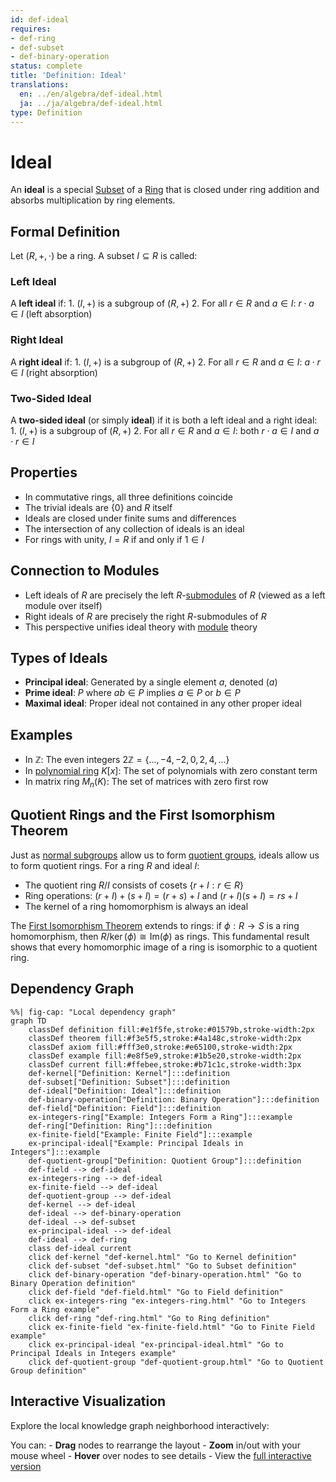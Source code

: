 ```yaml
---
id: def-ideal
requires:
- def-ring
- def-subset
- def-binary-operation
status: complete
title: 'Definition: Ideal'
translations:
  en: ../en/algebra/def-ideal.html
  ja: ../ja/algebra/def-ideal.html
type: Definition
---
```


# Ideal {#def-ideal}

An **ideal** is a special [Subset](../logic-set-theory/def-subset.qmd) of a [Ring](def-ring.qmd) that is closed under ring addition and absorbs multiplication by ring elements.

## Formal Definition

Let $(R, +, \cdot)$ be a ring. A subset $I \subseteq R$ is called:

### Left Ideal

A **left ideal** if:
1. $(I, +)$ is a subgroup of $(R, +)$
2. For all $r \in R$ and $a \in I$: $r \cdot a \in I$ (left absorption)

### Right Ideal

A **right ideal** if:
1. $(I, +)$ is a subgroup of $(R, +)$
2. For all $r \in R$ and $a \in I$: $a \cdot r \in I$ (right absorption)

### Two-Sided Ideal

A **two-sided ideal** (or simply **ideal**) if it is both a left ideal and a right ideal:
1. $(I, +)$ is a subgroup of $(R, +)$
2. For all $r \in R$ and $a \in I$: both $r \cdot a \in I$ and $a \cdot r \in I$

## Properties

- In commutative rings, all three definitions coincide
- The trivial ideals are $\{0\}$ and $R$ itself
- Ideals are closed under finite sums and differences
- The intersection of any collection of ideals is an ideal
- For rings with unity, $I = R$ if and only if $1 \in I$

## Connection to Modules

- Left ideals of $R$ are precisely the left $R$-[submodules](def-module.qmd) of $R$ (viewed as a left module over itself)
- Right ideals of $R$ are precisely the right $R$-submodules of $R$
- This perspective unifies ideal theory with [module](def-module.qmd) theory

## Types of Ideals

- **Principal ideal**: Generated by a single element $a$, denoted $(a)$
- **Prime ideal**: $P$ where $ab \in P$ implies $a \in P$ or $b \in P$
- **Maximal ideal**: Proper ideal not contained in any other proper ideal

## Examples

- In $\mathbb{Z}$: The even integers $2\mathbb{Z} = \{..., -4, -2, 0, 2, 4, ...\}$
- In [polynomial ring](def-polynomial-ring.qmd) $K[x]$: The set of polynomials with zero constant term
- In matrix ring $M_n(K)$: The set of matrices with zero first row

## Quotient Rings and the First Isomorphism Theorem

Just as [normal subgroups](def-normal-subgroup.qmd) allow us to form [quotient groups](def-quotient-group.qmd), ideals allow us to form quotient rings. For a ring $R$ and ideal $I$:

- The quotient ring $R/I$ consists of cosets $\{r + I : r \in R\}$
- Ring operations: $(r + I) + (s + I) = (r + s) + I$ and $(r + I)(s + I) = rs + I$
- The kernel of a ring homomorphism is always an ideal

The [First Isomorphism Theorem](thm-first-isomorphism.qmd) extends to rings: if $\phi: R \to S$ is a ring homomorphism, then $R/\ker(\phi) \cong \text{Im}(\phi)$ as rings. This fundamental result shows that every homomorphic image of a ring is isomorphic to a quotient ring.

## Dependency Graph

```mermaid
%%| fig-cap: "Local dependency graph"
graph TD
    classDef definition fill:#e1f5fe,stroke:#01579b,stroke-width:2px
    classDef theorem fill:#f3e5f5,stroke:#4a148c,stroke-width:2px
    classDef axiom fill:#fff3e0,stroke:#e65100,stroke-width:2px
    classDef example fill:#e8f5e9,stroke:#1b5e20,stroke-width:2px
    classDef current fill:#ffebee,stroke:#b71c1c,stroke-width:3px
    def-kernel["Definition: Kernel"]:::definition
    def-subset["Definition: Subset"]:::definition
    def-ideal["Definition: Ideal"]:::definition
    def-binary-operation["Definition: Binary Operation"]:::definition
    def-field["Definition: Field"]:::definition
    ex-integers-ring["Example: Integers Form a Ring"]:::example
    def-ring["Definition: Ring"]:::definition
    ex-finite-field["Example: Finite Field"]:::example
    ex-principal-ideal["Example: Principal Ideals in Integers"]:::example
    def-quotient-group["Definition: Quotient Group"]:::definition
    def-field --> def-ideal
    ex-integers-ring --> def-ideal
    ex-finite-field --> def-ideal
    def-quotient-group --> def-ideal
    def-kernel --> def-ideal
    def-ideal --> def-binary-operation
    def-ideal --> def-subset
    ex-principal-ideal --> def-ideal
    def-ideal --> def-ring
    class def-ideal current
    click def-kernel "def-kernel.html" "Go to Kernel definition"
    click def-subset "def-subset.html" "Go to Subset definition"
    click def-binary-operation "def-binary-operation.html" "Go to Binary Operation definition"
    click def-field "def-field.html" "Go to Field definition"
    click ex-integers-ring "ex-integers-ring.html" "Go to Integers Form a Ring example"
    click def-ring "def-ring.html" "Go to Ring definition"
    click ex-finite-field "ex-finite-field.html" "Go to Finite Field example"
    click ex-principal-ideal "ex-principal-ideal.html" "Go to Principal Ideals in Integers example"
    click def-quotient-group "def-quotient-group.html" "Go to Quotient Group definition"
```

## Interactive Visualization

Explore the local knowledge graph neighborhood interactively:

::: {.graph-viz data-id="def-ideal" data-width="700" data-height="500"}
:::

You can:
- **Drag** nodes to rearrange the layout
- **Zoom** in/out with your mouse wheel
- **Hover** over nodes to see details
- View the [full interactive version](../../output/interactive/def-ideal.html){target="_blank"}
